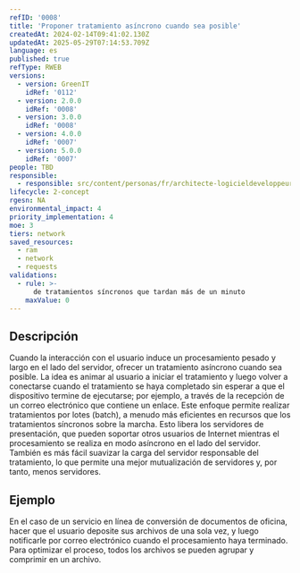 ```yaml
---
refID: '0008'
title: 'Proponer tratamiento asíncrono cuando sea posible'
createdAt: 2024-02-14T09:41:02.130Z
updatedAt: 2025-05-29T07:14:53.709Z
language: es
published: true
refType: RWEB
versions:
  - version: GreenIT
    idRef: '0112'
  - version: 2.0.0
    idRef: '0008'
  - version: 3.0.0
    idRef: '0008'
  - version: 4.0.0
    idRef: '0007'
  - version: 5.0.0
    idRef: '0007'
people: TBD
responsible:
  - responsible: src/content/personas/fr/architecte-logicieldeveloppeur.mdx
lifecycle: 2-concept
rgesn: NA
environmental_impact: 4
priority_implementation: 4
moe: 3
tiers: network
saved_resources:
  - ram
  - network
  - requests
validations:
  - rule: >-
      de tratamientos síncronos que tardan más de un minuto
    maxValue: 0
---
```


## Descripción

Cuando la interacción con el usuario induce un procesamiento pesado y largo en el lado del servidor, ofrecer un tratamiento asíncrono cuando sea posible.
La idea es animar al usuario a iniciar el tratamiento y luego volver a conectarse cuando el tratamiento se haya completado sin esperar a que el dispositivo termine de ejecutarse;
por ejemplo, a través de la recepción de un correo electrónico que contiene un enlace.
Este enfoque permite realizar tratamientos por lotes (batch), a menudo más eficientes en recursos que los tratamientos síncronos sobre la marcha.
Esto libera los servidores de presentación, que pueden soportar otros usuarios de Internet mientras el procesamiento se realiza en modo asíncrono en el lado del servidor.
También es más fácil suavizar la carga del servidor responsable del tratamiento, lo que permite una mejor mutualización de servidores y, por tanto, menos servidores.

## Ejemplo

En el caso de un servicio en línea de conversión de documentos de oficina, hacer que el usuario deposite sus archivos de una sola vez, y luego notificarle por correo electrónico cuando el procesamiento haya terminado. Para optimizar el proceso, todos los archivos se pueden agrupar y comprimir en un archivo.


